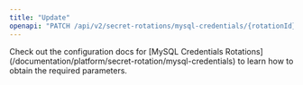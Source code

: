 ```yaml
---
title: "Update"
openapi: "PATCH /api/v2/secret-rotations/mysql-credentials/{rotationId}"
---
```


<Note>
    Check out the configuration docs for [MySQL Credentials Rotations](/documentation/platform/secret-rotation/mysql-credentials) to learn how to obtain the required parameters.
</Note>
